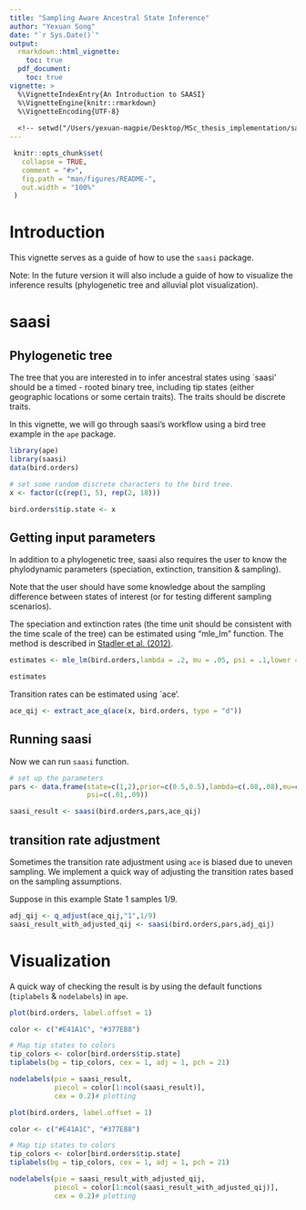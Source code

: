 ```yaml
---
title: "Sampling Aware Ancestral State Inference"
author: "Yexuan Song"
date: "`r Sys.Date()`"
output:
  rmarkdown::html_vignette:
    toc: true
  pdf_document:
    toc: true
vignette: >
  %\VignetteIndexEntry{An Introduction to SAASI}
  %\VignetteEngine{knitr::rmarkdown}
  %\VignetteEncoding{UTF-8}
  
  <!-- setwd("/Users/yexuan-magpie/Desktop/MSc_thesis_implementation/saasi") -->
---
```

 
 <!-- README.md is generated from README.Rmd. Please edit that file -->
 
```r
 knitr::opts_chunk$set(
   collapse = TRUE,
   comment = "#>",
   fig.path = "man/figures/README-",
   out.width = "100%"
 )
```
 
 
 
# Introduction
 
<!-- badges: start -->
<!-- badges: end -->
 

This vignette serves as a guide of how to use the `saasi` package.

Note: In the future version it will also include a guide of how to 
visualize the inference results (phylogenetic tree  and 
alluvial plot visualization).

<!-- This vignette serves two major proposes: -->

<!-- (1). How to do the ancestral state inference using -->
<!-- sassi on a phylogenetic tree of interest. -->

<!-- (2). How to visualize the inference results on the tree. -->


# saasi

## Phylogenetic tree 

The tree that you are interested in to infer ancestral states using `saasi'
should be a timed - rooted binary tree, including tip states
(either geographic locations or some certain traits). The traits should be 
discrete traits.

In this vignette, we will go through saasi's workflow using 
a bird tree example in the `ape` package.

```r
library(ape)
library(saasi)
data(bird.orders)

# set some random discrete characters to the bird tree.
x <- factor(c(rep(1, 5), rep(2, 18)))

bird.orders$tip.state <- x
```

## Getting input parameters

In addition to a phylogenetic tree, saasi also requires the user to know the 
phylodynamic parameters (speciation, extinction, transition & sampling).

Note that the user should have some knowledge about the sampling difference 
between states of interest (or for testing different sampling scenarios).

The speciation and extinction rates (the time unit should be consistent 
with the time scale of the tree) can be estimated using "mle_lm" function. 
The method is described in 
[Stadler et al. (2012)](https://doi.org/10.1093/molbev/msr217).


```r
estimates <- mle_lm(bird.orders,lambda = .2, mu = .05, psi = .1,lower = c(0.001,0.001), upper = c(0.5,0.5))

estimates
```


Transition rates can be estimated using `ace'.

```r
ace_qij <- extract_ace_q(ace(x, bird.orders, type = "d"))
```

## Running saasi

Now we can run `saasi` function. 

```r
# set up the parameters
pars <- data.frame(state=c(1,2),prior=c(0.5,0.5),lambda=c(.08,.08),mu=c(0.001,0.001),
                   psi=c(.01,.09))

saasi_result <- saasi(bird.orders,pars,ace_qij)
```


## transition rate adjustment

Sometimes the transition rate adjustment using `ace` is biased due to uneven
sampling. We implement a quick way of adjusting the transition rates based on
the sampling assumptions.

Suppose in this example State 1 samples 1/9.

```r

adj_qij <- q_adjust(ace_qij,"1",1/9)
saasi_result_with_adjusted_qij <- saasi(bird.orders,pars,adj_qij)

```


# Visualization

A quick way of checking the result is by using the default functions 
(`tiplabels` & `nodelabels`) in `ape`.

```r
plot(bird.orders, label.offset = 1)

color <- c("#E41A1C", "#377EB8")

# Map tip states to colors
tip_colors <- color[bird.orders$tip.state]
tiplabels(bg = tip_colors, cex = 1, adj = 1, pch = 21)

nodelabels(pie = saasi_result, 
           piecol = color[1:ncol(saasi_result)], 
           cex = 0.2)# plotting

```

```r
plot(bird.orders, label.offset = 1)

color <- c("#E41A1C", "#377EB8")

# Map tip states to colors
tip_colors <- color[bird.orders$tip.state]
tiplabels(bg = tip_colors, cex = 1, adj = 1, pch = 21)

nodelabels(pie = saasi_result_with_adjusted_qij, 
           piecol = color[1:ncol(saasi_result_with_adjusted_qij)], 
           cex = 0.2)# plotting

```

<!-- There are two major ways of visualizing saasi's output: -->

<!-- (1). Phylogenetic tree, internal nodes are pie charts represent probabilities. -->

<!-- (2). Alluvial plot, showing the overall movements between states. -->

<!-- ## Phylogenetic tree visualization -->

<!-- ### Tree visualization using ggtree -->

<!-- ### Tree visualization using `ape` build-in functions  -->


<!-- ## Alluvial plot visualization -->


